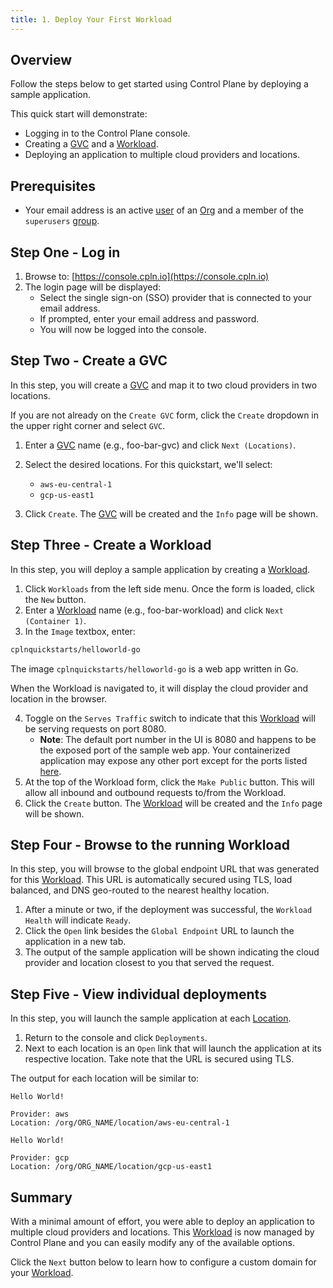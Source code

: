 ```yaml
---
title: 1. Deploy Your First Workload
---
```


## Overview

Follow the steps below to get started using Control Plane by deploying a sample application.

This quick start will demonstrate:

- Logging in to the Control Plane console.
- Creating a [GVC](/reference/gvc) and a [Workload](/reference/workload).
- Deploying an application to multiple cloud providers and locations.

## Prerequisites

- Your email address is an active [user](/reference/user) of an [Org](/reference/org) and
  a member of the `superusers` [group](/reference/group).

## Step One - Log in

1. Browse to: [https://console.cpln.io](https://console.cpln.io)
2. The login page will be displayed:
   - Select the single sign-on (SSO) provider that is connected to your email address.
   - If prompted, enter your email address and password.
   - You will now be logged into the console.

## Step Two - Create a GVC

In this step, you will create a [GVC](/reference/gvc) and map it to two cloud providers
in two locations.

If you are not already on the `Create GVC` form, click the `Create` dropdown in the upper right corner and select `GVC`.

1. Enter a [GVC](/reference/gvc) name (e.g., foo-bar-gvc) and click `Next (Locations)`.

2. Select the desired locations. For this quickstart, we'll select:

   - `aws-eu-central-1`
   - `gcp-us-east1`

3. Click `Create`. The [GVC](/reference/gvc) will be created and the `Info` page will be shown.

## Step Three - Create a Workload

In this step, you will deploy a sample application by creating a [Workload](/reference/workload).

1. Click `Workloads` from the left side menu. Once the form is loaded, click the `New` button.
2. Enter a [Workload](/reference/workload) name (e.g., foo-bar-workload) and click `Next (Container 1)`.
3. In the `Image` textbox, enter:

```bash
cplnquickstarts/helloworld-go
```

<Note>

The image `cplnquickstarts/helloworld-go` is a web app written in Go.

When the Workload is navigated to, it will display the cloud provider and location in the browser.

</Note>

4. Toggle on the `Serves Traffic` switch to indicate that this [Workload](/reference/workload) will be serving requests on port 8080.
   - **Note**: The default port number in the UI is 8080 and happens to be the exposed port of the sample web app. Your containerized application may expose any other port except for the ports listed [here](/reference/workload#ports).
5. At the top of the Workload form, click the `Make Public` button. This will allow all inbound and outbound requests to/from the Workload.
6. Click the `Create` button. The [Workload](/reference/workload) will be created and the `Info` page will be shown.

## Step Four - Browse to the running Workload

In this step, you will browse to the global endpoint URL that was generated for this [Workload](/reference/workload). This URL is automatically secured using TLS, load balanced, and DNS geo-routed to the nearest healthy location.

1. After a minute or two, if the deployment was successful, the `Workload Health` will indicate `Ready`.
2. Click the `Open` link besides the `Global Endpoint` URL to launch the application in a new tab.
3. The output of the sample application will be shown indicating the cloud provider and location closest to you that served the request.

## Step Five - View individual deployments

In this step, you will launch the sample application at each [Location](/reference/location).

1. Return to the console and click `Deployments`.
2. Next to each location is an `Open` link that will launch the application at its respective location. Take note that the URL is secured using TLS.

The output for each location will be similar to:

<CodeGroup>

```text aws-eu-central-1
Hello World!

Provider: aws
Location: /org/ORG_NAME/location/aws-eu-central-1
```

```text gcp-us-east1
Hello World!

Provider: gcp
Location: /org/ORG_NAME/location/gcp-us-east1
```

</CodeGroup>

## Summary

With a minimal amount of effort, you were able to deploy an application to multiple cloud providers and locations. This [Workload](/reference/workload) is now managed by Control Plane and you can easily modify any of the available options.

Click the `Next` button below to learn how to configure a custom domain for your [Workload](/reference/workload).
